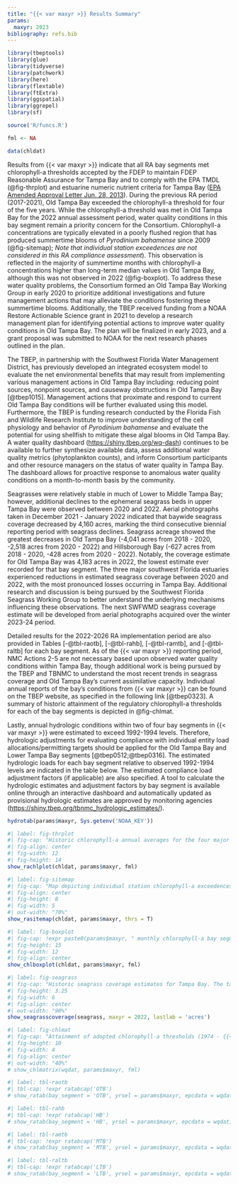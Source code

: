 ```yaml
---
title: "{{< var maxyr >}} Results Summary"
params:
  maxyr: 2023
bibliography: refs.bib
---
```


```r
library(tbeptools)
library(glue)
library(tidyverse)
library(patchwork)
library(here)
library(flextable)
library(ftExtra)
library(ggspatial)
library(ggrepel)
library(sf)

source('R/funcs.R')

fml <- NA

data(chldat)
```

Results from {{< var maxyr >}} indicate that all RA bay segments met chlorophyll-a thresholds accepted by the FDEP to maintain FDEP Reasonable Assurance for Tampa Bay and to comply with the EPA TMDL (@fig-thrplot) and estuarine numeric nutrient criteria for Tampa Bay ([EPA Amended Approval Letter Jun. 28, 2013](https://www.epa.gov/sites/default/files/2015-04/documents/florida-amended-determination.pdf)). During the previous RA period (2017-2021), Old Tampa Bay exceeded the chlorophyll-a threshold for four of the five years.  While the chlorophyll-a threshold was met in Old Tampa Bay for the 2022 annual assessment period, water quality conditions in this bay segment remain a priority concern for the Consortium.  Chlorophyll-a concentrations are typically elevated in a poorly flushed region that has produced summertime blooms of *Pyrodinium bahamense* since 2009 (@fig-sitemap); *Note that individual station exceedences are not considered in this RA compliance assessment*). This observation is reflected in the majority of summertime months with chlorophyll-a concentrations higher than long-term median values in Old Tampa Bay, although this was not observed in 2022 (@fig-boxplot). To address these water quality problems, the Consortium formed an Old Tampa Bay Working Group in early 2020 to prioritize additional investigations and future management actions that may alleviate the conditions fostering these summertime blooms. Additionally, the TBEP received funding from a NOAA Restore Actionable Science grant in 2021 to develop a research management plan for identifying potential actions to improve water quality conditions in Old Tampa Bay. The plan will be finalized in early 2023, and a grant proposal was submitted to NOAA for the next research phases outlined in the plan.

The TBEP, in partnership with the Southwest Florida Water Management District, has previously developed an integrated ecosystem model to evaluate the net environmental benefits that may result from implementing various management actions in Old Tampa Bay including: reducing point sources, nonpoint sources, and causeway obstructions in Old Tampa Bay [@tbep1015]. Management actions that proximate and respond to current Old Tampa Bay conditions will be further evaluated using this model. Furthermore, the TBEP is funding research conducted by the Florida Fish and Wildlife Research Institute to improve understanding of the cell physiology and behavior of *Pyrodinium bahamense* and evaluate the potential for using shellfish to mitigate these algal blooms in Old Tampa Bay.  A water quality dashboard ([https://shiny.tbep.org/wq-dash](https://shiny.tbep.org/wq-dash)) continues to be available to further synthesize available data, assess additional water quality metrics (phytoplankton counts), and inform Consortium participants and other resource managers on the status of water quality in Tampa Bay. The dashboard allows for proactive response to anomalous water quality conditions on a month-to-month basis by the community.

Seagrasses were relatively stable in much of Lower to Middle Tampa Bay; however, additional declines to the ephemeral seagrass beds in upper Tampa Bay were observed between 2020 and 2022. Aerial photographs taken in December 2021 - January 2022 indicated that baywide seagrass coverage decreased by 4,160 acres, marking the third consecutive biennial reporting period with seagrass declines. Seagrass acreage showed the greatest decreases in Old Tampa Bay (-4,041 acres from 2018 - 2020, -2,518 acres from 2020 - 2022) and Hillsborough Bay (-627 acres from 2018 - 2020, -428 acres from 2020 - 2022). Notably, the coverage estimate for Old Tampa Bay was 4,183 acres in 2022, the lowest estimate ever recorded for that bay segment.  The three major southwest Florida estuaries experienced reductions in estimated seagrass coverage between 2020 and 2022, with the most pronounced losses occurring in Tampa Bay. Additional research and discussion is being pursued by the Southwest Florida Seagrass Working Group to better understand the underlying mechanisms influencing these observations. The next SWFWMD seagrass coverage estimate will be developed from aerial photographs acquired over the winter 2023-24 period.

Detailed results for the 2022-2026 RA implementation period are also provided in Tables [-@tbl-raotb], [-@tbl-rahb], [-@tbl-ramtb], and [-@tbl-raltb] for each bay segment. As of the {{< var maxyr >}} reporting period, NMC Actions 2-5 are not necessary based upon observed water quality conditions within Tampa Bay, though additional work is being pursued by the TBEP and TBNMC to understand the most recent trends in seagrass coverage and Old Tampa Bay's current assimilative capacity. Individual annual reports of the bay’s conditions from {{< var maxyr >}} can be found on the TBEP website, as specified in the following link [@tbep0323]. A summary of historic attainment of the regulatory chlorophyll-a thresholds for each of the bay segments is depicted in @fig-chlmat.

Lastly, annual hydrologic conditions within two of four bay segments in {{< var maxyr >}} were estimated to exceed 1992-1994 levels. Therefore, hydrologic adjustments for evaluating compliance with individual entity load allocations/permitting targets should be applied for the Old Tampa Bay and Lower Tampa Bay segments [@tbep0512;@tbep0316]. The estimated hydrologic loads for each bay segment relative to observed 1992-1994 levels are indicated in the table below. The estimated compliance load adjustment factors (if applicable) are also specified. A tool to calculate the hydrologic estimates and adjustment factors by bay segment is available online through an interactive dashboard and automatically updated as provisional hydrologic estimates are approved by monitoring agencies  (<https://shiny.tbep.org/tbnmc_hydrologic_estimates/>).

```r
hydrotab(params$maxyr, Sys.getenv('NOAA_KEY'))
```

```r
#| label: fig-thrplot
#| fig-cap: "Historic chlorophyll-a annual averages for the four major bay segments of Tampa Bay. Annual averages in {{< var maxyr >}} were below the regulatory thresholds developed under the Tampa Nitrogen Management Consortium’s nutrient management strategy in all four bay segments. Vertical grey bars indicate the the 2022-2026 Reasonable Assurance compliance assessment period Data source: EPCHC."
#| fig-align: center
#| fig-width: 12
#| fig-height: 14
show_rachlplot(chldat, params$maxyr, fml)
```

```r
#| label: fig-sitemap
#| fig-cap: "Map depicting individual station chlorophyll-a exceedences in Tampa Bay relative to FDEP regulatory thresholds for chlorophyll-a in {{< var maxyr >}}. *Note individual station exceedences do not indicate failed compliance at the bay segment scale.*"
#| fig-align: center
#| fig-height: 8
#| fig-width: 5
#| out-width: "70%"
show_rasitemap(chldat, params$maxyr, thrs = T)
```

```r
#| label: fig-boxplot
#| fig-cap: !expr paste0(params$maxyr, " monthly chlorophyll-a bay segment means (red dots) compared to monthly distributions from prior years (box plots and black dots).  Prior years extend to 1975 for OTB, HB, MTB, and LTB, 1991 for BCBS, 1989 for TCB, and 1990 for MR. Boxes encompass the 25th and 75th percentiles, while whiskers bound the interquartile range. Dots beyond the whiskers represent outliers throughout the 1972-", params$maxyr -1, " sample period.")
#| fig-height: 15
#| fig-width: 12
#| fig-align: center
show_chlboxplot(chldat, params$maxyr, fml)
```

```r
#| label: fig-seagrass
#| fig-cap: "Historic seagrass coverage estimates for Tampa Bay. The target coverage of 38,000 acres was changed to 40,000 acres in 2020 to reflect programmatic goals in the 2020 Habitat Master Plan Update ([TBEP #07-20](https://drive.google.com/file/d/1Hp0l_qtbxp1JxKJoGatdyuANSzQrpL0I/view?usp=drivesdk)). Data source: TBEP & SWFWMD."
#| fig-height: 3.25
#| fig-width: 6
#| fig-align: center
#| out-width: "90%"
show_seagrasscoverage(seagrass, maxyr = 2022, lastlab = 'acres')
```

```r
#| label: fig-chlmat
#| fig-cap: "Attainment of adopted chlorophyll-a thresholds (1974 - {{< var maxyr >}}) in the four major bay segments.  Green (yes) indicates that average annual chlorophyll-a thresholds were met; red (no) indicates that threshold levels were not met.  Grey line is the beginning of the current Reasonable Assurance implementation period. Data source:  EPCHC."
#| fig-height: 10
#| fig-width: 4
#| fig-align: center
#| out-width: "40%"
# show_chlmatrix(wqdat, params$maxyr, fml)
```

```r
#| label: tbl-raotb
#| tbl-cap: !expr ratabcap('OTB')
# show_ratab(bay_segment = 'OTB', yrsel = params$maxyr, epcdata = wqdat)
```

```r
#| label: tbl-rahb
#| tbl-cap: !expr ratabcap('HB')
# show_ratab(bay_segment = 'HB', yrsel = params$maxyr, epcdata = wqdat)
```

```r
#| label: tbl-ramtb
#| tbl-cap: !expr ratabcap('MTB')
# show_ratab(bay_segment = 'MTB', yrsel = params$maxyr, epcdata = wqdat)
```

```r
#| label: tbl-raltb
#| tbl-cap: !expr ratabcap('LTB')
# show_ratab(bay_segment = 'LTB', yrsel = params$maxyr, epcdata = wqdat)
```
